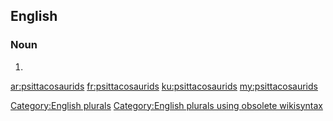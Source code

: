 ==English==

===Noun===
{{head|en}}

# {{plural of|psittacosaurid}}

[[Category:English plurals]][[Category:English plurals using obsolete wikisyntax]]

[[ar:psittacosaurids]]
[[fr:psittacosaurids]]
[[ku:psittacosaurids]]
[[my:psittacosaurids]]
